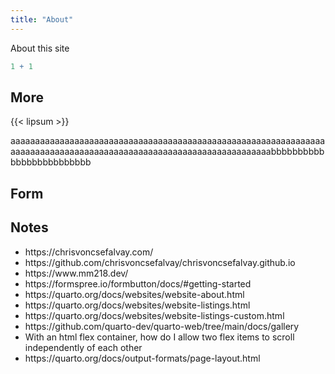 ```yaml
---
title: "About"
---
```


About this site

```r
1 + 1
```

## More

{{< lipsum >}}


aaaaaaaaaaaaaaaaaaaaaaaaaaaaaaaaaaaaaaaaaaaaaaaaaaaaaaaaaaaaaaaaaaaaaaaaaaaaaaaaaaaaaaaaaaaaaaaaaaaaaaaaaaaaaaaaaaaaabbbbbbbbbbbbbbbbbbbbbbbbb

## Form

<script src="https://formspree.io/js/formbutton-v1.min.js" defer></script>
<script>
  window.formbutton=window.formbutton||function(){(formbutton.q=formbutton.q||[]).push(arguments)};
  formbutton("create", {action: "https://formspree.io/ben.solomon.mdphd@gmail.com"})
</script>

## Notes

- https://chrisvoncsefalvay.com/
- https://github.com/chrisvoncsefalvay/chrisvoncsefalvay.github.io
- https://www.mm218.dev/
- https://formspree.io/formbutton/docs/#getting-started
- https://quarto.org/docs/websites/website-about.html
- https://quarto.org/docs/websites/website-listings.html
- https://quarto.org/docs/websites/website-listings-custom.html
- https://github.com/quarto-dev/quarto-web/tree/main/docs/gallery
- With an html flex container, how do I allow two flex items to scroll independently of each other 
- https://quarto.org/docs/output-formats/page-layout.html